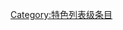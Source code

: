 {{catmore1|[[Wikiproject:职业摔角|Wikiproject:职业摔角]]}}
{{Articles by Quality|topic=职业摔角|class=fl|format=TOC}}
{{CategoryTOC}}
{{emptycat}}

[[Category:特色列表级条目|Category:特色列表级条目]]